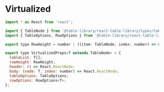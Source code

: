 
<Meta title="Types/Virtualized" />

# Virtualized

```javascript
import * as React from 'react';

import { TableNode } from '@table-library/react-table-library/types/table';
import { TableOptions, RowOptions } from '@table-library/react-table-library/types/compact';

export type RowHeight = number | ((item: TableNode, index: number) => number);

export type VirtualizedProps<T extends TableNode> = {
  tableList: T[];
  rowHeight: RowHeight;
  header: () => React.ReactNode;
  body: (node: T, index: number) => React.ReactNode;
  tableOptions: TableOptions;
  rowOptions: RowOptions<T>;
};
```
